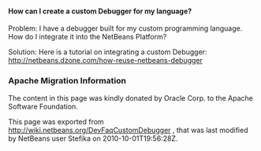 <!--

    Licensed to the Apache Software Foundation (ASF) under one
    or more contributor license agreements.  See the NOTICE file
    distributed with this work for additional information
    regarding copyright ownership.  The ASF licenses this file
    to you under the Apache License, Version 2.0 (the
    "License"); you may not use this file except in compliance
    with the License.  You may obtain a copy of the License at

      http://www.apache.org/licenses/LICENSE-2.0

    Unless required by applicable law or agreed to in writing,
    software distributed under the License is distributed on an
    "AS IS" BASIS, WITHOUT WARRANTIES OR CONDITIONS OF ANY
    KIND, either express or implied.  See the License for the
    specific language governing permissions and limitations
    under the License.

-->
====How can I create a custom Debugger for my language?====
Problem: I have a debugger built for my custom programming language. How do I integrate it into the NetBeans Platform?

Solution: Here is a tutorial on integrating a custom Debugger: http://netbeans.dzone.com/how-reuse-netbeans-debugger

===Apache Migration Information===

The content in this page was kindly donated by Oracle Corp. to the
Apache Software Foundation.

This page was exported from http://wiki.netbeans.org/DevFaqCustomDebugger , 
that was last modified by NetBeans user Stefika 
on 2010-10-01T19:56:28Z.

